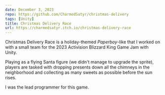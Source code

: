 ```yaml
---
date: December 3, 2023
repo: https://github.com/CharmedSatyr/christmas-delivery
tags: [Unity]
title: Christmas Delivery Race
url: https://charmedsatyr.itch.io/christmas-delivery-race
---
```


Christmas Delivery Race is a holiday-themed _Paperboy_-like that I worked on
with a small team for the 2023 Activision Blizzard King Game Jam with Unity.

Playing as a flying Santa figure (we didn't manage to upgrade the sprite),
players are tasked with dropping presents down all the chimneys in the
neighborhood and collecting as many sweets as possible before the sun rises.

I was the lead programmer for this game.
